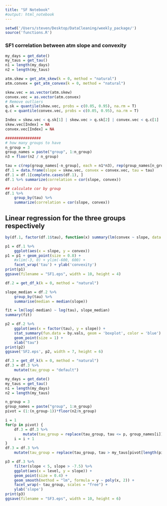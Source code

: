 ```yaml
---
title: "SF Notebook"
#output: html_notebook
---
```


```r
setwd('/Users/steven/Desktop/DataCleaning/weekly_package/')
source('functions.R')
```

### SF1 correlation between atm slope and convexity
```r
my_days = get_date()
my_taus = get_tau()
n1 = length(my_days)
n2 = length(my_taus)

atm.skew = get_atm_skew(k = 0, method = "natural")
atm.convex = get_atm_convex(k = 0, method = "natural")

skew.vec = as.vector(atm.skew)
convex.vec = as.vector(atm.convex)
# Remove outliers
q.sk = quantile(skew.vec, probs = c(0.05, 0.95), na.rm = T)
q.c = quantile(convex.vec, probs = c(0.05, 0.95), na.rm = T)

Index = skew.vec < q.sk[1] | skew.vec > q.sk[2] | convex.vec < q.c[1] | convex.vec > q.c[2]
skew.vec[Index] = NA
convex.vec[Index] = NA

################
# how many groups to have
n_group = 3
group_names = paste("group", 1:n_group)
n3 = floor(n2 / n_group)

tau = c(rep(group_names[-n_group], each = n1*n3), rep(group_names[n_group], n1*(n2 - n3*(n_group - 1))))
df.1 = data.frame(slope = skew.vec, convex = convex.vec, tau = tau)
df.1 = df.1[complete.cases(df.1), ]
df.1 %>% summarize(correlation = cor(slope, convex))
```
```r
## calculate cor by group
df.1 %>% 
	group_by(tau) %>%
	summarize(correlation = cor(slope, convex))
```

## Linear regression for the three groups respectively
```r
by(df.1, factor(df.1$tau), function(x) summary(lm(convex ~ slope, data = x)))
```
```r
p1 = df.1 %>%
	ggplot(aes(x = slope, y = convex))
p1 = p1 + geom_point(size = 0.8) +
	#xlim(-3, 0) + ylim(-600, 600) + 
	facet_wrap('tau') + ylab('convexity')
print(p1)
ggsave(filename = "SF1.eps", width = 10, height = 4)
```


```r
df.2 = get_df_k(k = 0, method = "natural")
```
```r
slope_median = df.2 %>%
    group_by(tau) %>%
    summarise(median = median(slope))
```

```r
fit = lm(log(-median) ~ log(tau), slope_median)
summary(fit)
```
```r
p2 = df.2 %>%
	ggplot(aes(x = factor(tau), y = slope)) +
	stat_summary(fun.data = by.vals, geom = 'boxplot', color = 'blue') +
    geom_point(size = 1) +
    xlab("tau")
print(p2)
ggsave('SF2.eps', p2, width = 7, height = 6)
```


```r
df.3 = get_df_k(k = 0, method = "natural")
df.3 = df.3 %>% 
	mutate(tau_group = "default")

my_days = get_date()
my_taus = get_tau()
n1 = length(my_days)
n2 = length(my_taus)

n_group = 3
group_names = paste("group", 1:n_group)
pivot = (1:(n_group-1))*floor(n2/n_group) 

i = 1
for(p in pivot) {
	df.3 = df.3 %>%
		mutate(tau_group = replace(tau_group, tau <= p, group_names[i]))
	i = i + 1
}
df.3 = df.3 %>% 
	mutate(tau_group = replace(tau_group, tau > my_taus[pivot[length(pivot)]], group_names[length(group_names)]))
```

```r
p3 = df.3 %>% 
	filter(slope < 5, slope > -7.5) %>%
	ggplot(aes(x = level, y = slope)) +
	geom_point(size = 0.4) + 
	geom_smooth(method = "lm", formula = y ~ poly(x, 2)) +
	facet_wrap(~ tau_group, scales = "free") + 
	ylab('slope')
print(p3)
ggsave(filename = "SF3.eps", width = 10, height = 6)
```




